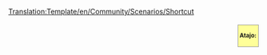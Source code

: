 <noinclude>[[Translation:Template/en/Community/Scenarios/Shortcut]]</noinclude><noinclude><div style="border: 1px solid #999; background: #ffff99; margin: .3em .3em .3em 1em; padding: 3px; float: right; font-size:smaller; font-weight:bold">
Atajo:<br />{{{1|}}}
</div>
</noinclude>